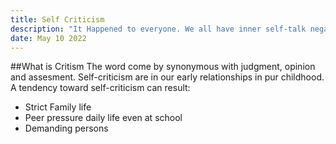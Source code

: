 ```yaml
---
title: Self Criticism
description: "It Happened to everyone. We all have inner self-talk negativity when we're being alone"
date: May 10 2022
---
```


##What is Critism
The word come by synonymous with judgment, opinion and assesment. Self-criticism are in our early relationships in pur childhood. A tendency toward self-criticism can result:
- Strict Family life
- Peer pressure daily life even at school
- Demanding persons

<Codepen id="OJzmmmY" />

